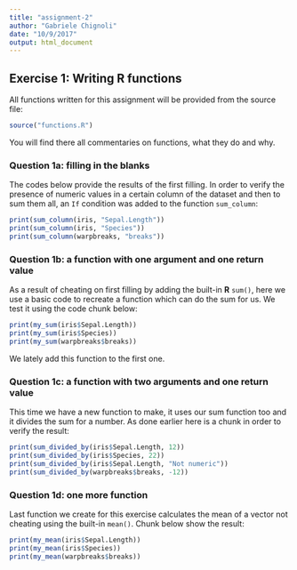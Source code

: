 ```yaml
---
title: "assignment-2"
author: "Gabriele Chignoli"
date: "10/9/2017"
output: html_document
---
```


## Exercise 1: Writing R functions

All functions written for this assignment will be provided from the source file:
```r
source("functions.R")
```

You will find there all commentaries on functions, what they do and why.

### Question 1a: filling in the blanks

The codes below provide the results of the first filling.
In order to verify the presence of numeric values in a certain column of the dataset and then to sum them all, an ```If``` condition was added to the function ```sum_column```:

```r
print(sum_column(iris, "Sepal.Length"))
print(sum_column(iris, "Species"))
print(sum_column(warpbreaks, "breaks"))
```

### Question 1b: a function with one argument and one return value

As a result of cheating on first filling by adding the built-in **R** ```sum()```, here we use a basic code to recreate a function which can do the sum for us. We test it using the code chunk below:

```r
print(my_sum(iris$Sepal.Length))
print(my_sum(iris$Species))
print(my_sum(warpbreaks$breaks))
```

We lately add this function to the first one.

### Question 1c: a function with two arguments and one return value

This time we have a new function to make, it uses our sum function too and it divides the sum for a number. As done earlier here is a chunk in order to verify the result:

```r
print(sum_divided_by(iris$Sepal.Length, 12))
print(sum_divided_by(iris$Species, 22))
print(sum_divided_by(iris$Sepal.Length, "Not numeric"))
print(sum_divided_by(warpbreaks$breaks, -12))
```

### Question 1d: one more function

Last function we create for this exercise calculates the mean of a vector not cheating using the built-in ```mean()```. Chunk below show the result:

```r
print(my_mean(iris$Sepal.Length))
print(my_mean(iris$Species))
print(my_mean(warpbreaks$breaks))
```